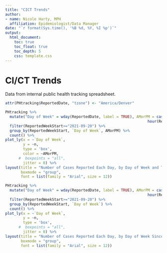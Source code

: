 ```yaml
---
title: "CICT Trends"
author:
- name: Nicole Harty, MPH
  affiliation: Epidemiologist/Data Manager
date: "`r format(Sys.time(), '%B %d, %Y, %I %p')`"
output: 
  html_document:
    toc: true
    toc_float: true
    toc_depth: 5
    css: template.css
---
```


# CI/CT Trends  
Data from internal public health tracking spreadsheet.  
```r
attr(PHtracking$ReportedDate, "tzone") <- "America/Denver"

PHtracking %>%
  mutate("Day of Week" = wday(ReportedDate, label = TRUE), AMorPM = case_when(hour(ReportedDate)<=12 ~ "AM",
                                                                hour(ReportedDate)>12 ~ "PM")) %>%
  filter(ReportedWeekStart>="2021-09-20") %>%
  group_by(ReportedWeekStart, `Day of Week`, AMorPM) %>%
  count() %>%
plot_ly(x = ~`Day of Week`,
        y = ~n,
        type = 'box',
        color = ~AMorPM,
      #  boxpoints = "all",
        jitter = 0) %>%
layout(title = "Number of Cases Reported Each Day, by Day of Week and Time of Day Since Sept 20",
       boxmode = "group",
       font = list(family = "Arial", size = 12))

PHtracking %>%
  mutate("Day of Week" = wday(ReportedDate, label = TRUE), AMorPM = case_when(hour(ReportedDate)<=12 ~ "AM",
                                                                hour(ReportedDate)>12 ~ "PM")) %>%
  filter(ReportedWeekStart>="2021-09-20") %>%
  group_by(ReportedWeekStart, `Day of Week`) %>%
  count() %>%
plot_ly(x = ~`Day of Week`,
        y = ~n,
        type = 'box',
      #  boxpoints = "all",
        jitter = 0) %>%
layout(title = "Number of Cases Reported Each Day, by Day of Week Since Sept 20",
       boxmode = "group",
       font = list(family = "Arial", size = 12))


```

```r
```

```r
```
